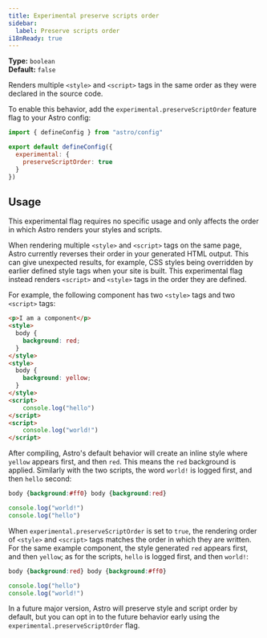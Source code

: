 ```yaml
---
title: Experimental preserve scripts order
sidebar:
  label: Preserve scripts order
i18nReady: true
---
```



<p>

  **Type:** `boolean`<br />
  **Default:** `false`<br />
  <Since v="5.5.0" />
</p>

Renders multiple `<style>` and `<script>` tags in the same order as they were declared in the source code.

To enable this behavior, add the `experimental.preserveScriptOrder` feature flag to your Astro config:

```js title="astro.config.mjs" ins={4-6}
import { defineConfig } from "astro/config"

export default defineConfig({
  experimental: {
    preserveScriptOrder: true
  }
})
```

## Usage

This experimental flag requires no specific usage and only affects the order in which Astro renders your styles and scripts.

When rendering multiple `<style>` and `<script>` tags on the same page, Astro currently reverses their order in your generated HTML output. This can give unexpected results, for example, CSS styles being overridden by earlier defined style tags when your site is built. This experimental flag instead renders `<script>` and `<style>` tags in the order they are defined.

For example, the following component has two `<style>` tags and two `<script>` tags:

```html
<p>I am a component</p>
<style>
  body {
    background: red;
  }
</style>
<style>
  body {
    background: yellow;
  }
</style>
<script>
    console.log("hello")
</script>
<script>
    console.log("world!")
</script>
```

After compiling, Astro's default behavior will create an inline style where `yellow` appears first, and then `red`. This means the `red` background is applied. Similarly with the two scripts, the word `world!` is logged first, and then `hello` second:

```css
body {background:#ff0} body {background:red}
```

```js
console.log("world!")
console.log("hello")
```

When `experimental.preserveScriptOrder` is set to `true`, the rendering order of `<style>` and `<script>` tags matches the order in which they are written. For the same example component, the style generated `red` appears first, and then `yellow`; as for the scripts, `hello` is logged first, and then `world!`:

```css
body {background:red} body {background:#ff0}
```

```js
console.log("hello")
console.log("world!")
```

In a future major version, Astro will preserve style and script order by default, but you can opt in to the future behavior early using the `experimental.preserveScriptOrder` flag.
